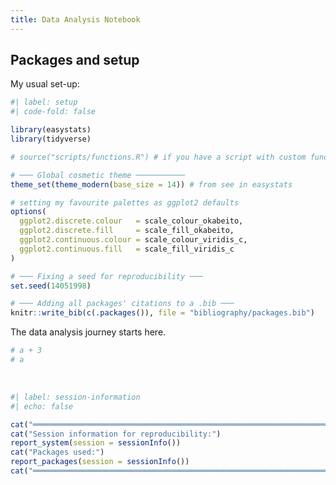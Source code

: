 ```yaml
---
title: Data Analysis Notebook
---
```


::: {.callout-note collapse="true"}
# Packages and setup

My usual set-up:

```r
#| label: setup
#| code-fold: false

library(easystats)
library(tidyverse)

# source("scripts/functions.R") # if you have a script with custom functions

# ─── Global cosmetic theme ───────────
theme_set(theme_modern(base_size = 14)) # from see in easystats

# setting my favourite palettes as ggplot2 defaults
options( 
  ggplot2.discrete.colour   = scale_colour_okabeito,
  ggplot2.discrete.fill     = scale_fill_okabeito,
  ggplot2.continuous.colour = scale_colour_viridis_c,
  ggplot2.continuous.fill   = scale_fill_viridis_c
)

# ─── Fixing a seed for reproducibility ───
set.seed(14051998)

# ─── Adding all packages' citations to a .bib ───
knitr::write_bib(c(.packages()), file = "bibliography/packages.bib")
```
:::

The data analysis journey starts here.


```r
# a + 3
# a
```














&nbsp;
&nbsp;
&nbsp;

```r
#| label: session-information
#| echo: false

cat("═════════════════════════════════════════════════════════════════════════")
cat("Session information for reproducibility:")
report_system(session = sessionInfo())
cat("Packages used:")
report_packages(session = sessionInfo())
cat("═════════════════════════════════════════════════════════════════════════")
```



